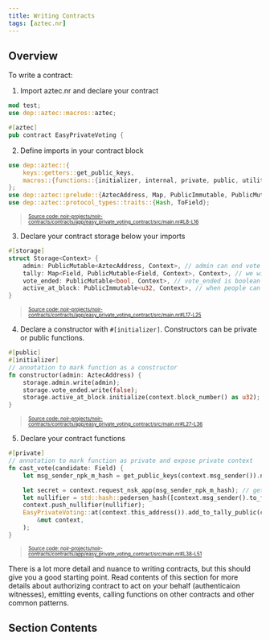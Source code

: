 ```yaml
---
title: Writing Contracts
tags: [aztec.nr]
---
```



## Overview

To write a contract:

1. Import aztec.nr and declare your contract

```rust
mod test;
use dep::aztec::macros::aztec;

#[aztec]
pub contract EasyPrivateVoting {
```

2. Define imports in your contract block

```rust title="imports" showLineNumbers
use dep::aztec::{
    keys::getters::get_public_keys,
    macros::{functions::{initializer, internal, private, public, utility}, storage::storage},
};
use dep::aztec::prelude::{AztecAddress, Map, PublicImmutable, PublicMutable};
use dep::aztec::protocol_types::traits::{Hash, ToField};
```

> <sup>
>   <sub>
>     <a
>       href="https://github.com/AztecProtocol/aztec-packages/blob/alpha-testnet/noir-projects/noir-contracts/contracts/app/easy_private_voting_contract/src/main.nr#L8-L16"
>       target="_blank"
>       rel="noopener noreferrer"
>     >
>       Source code:
>       noir-projects/noir-contracts/contracts/app/easy_private_voting_contract/src/main.nr#L8-L16
>     </a>
>   </sub>
> </sup>

3. Declare your contract storage below your imports

```rust title="storage_struct" showLineNumbers
#[storage]
struct Storage<Context> {
    admin: PublicMutable<AztecAddress, Context>, // admin can end vote
    tally: Map<Field, PublicMutable<Field, Context>, Context>, // we will store candidate as key and number of votes as value
    vote_ended: PublicMutable<bool, Context>, // vote_ended is boolean
    active_at_block: PublicImmutable<u32, Context>, // when people can start voting
}
```

> <sup>
>   <sub>
>     <a
>       href="https://github.com/AztecProtocol/aztec-packages/blob/alpha-testnet/noir-projects/noir-contracts/contracts/app/easy_private_voting_contract/src/main.nr#L17-L25"
>       target="_blank"
>       rel="noopener noreferrer"
>     >
>       Source code:
>       noir-projects/noir-contracts/contracts/app/easy_private_voting_contract/src/main.nr#L17-L25
>     </a>
>   </sub>
> </sup>

4. Declare a constructor with `#[initializer]`. Constructors can be private or public functions.

```rust title="constructor" showLineNumbers
#[public]
#[initializer]
// annotation to mark function as a constructor
fn constructor(admin: AztecAddress) {
    storage.admin.write(admin);
    storage.vote_ended.write(false);
    storage.active_at_block.initialize(context.block_number() as u32);
}
```

> <sup>
>   <sub>
>     <a
>       href="https://github.com/AztecProtocol/aztec-packages/blob/alpha-testnet/noir-projects/noir-contracts/contracts/app/easy_private_voting_contract/src/main.nr#L27-L36"
>       target="_blank"
>       rel="noopener noreferrer"
>     >
>       Source code:
>       noir-projects/noir-contracts/contracts/app/easy_private_voting_contract/src/main.nr#L27-L36
>     </a>
>   </sub>
> </sup>

5. Declare your contract functions

```rust title="cast_vote" showLineNumbers
#[private]
// annotation to mark function as private and expose private context
fn cast_vote(candidate: Field) {
    let msg_sender_npk_m_hash = get_public_keys(context.msg_sender()).npk_m.hash();

    let secret = context.request_nsk_app(msg_sender_npk_m_hash); // get secret key of caller of function
    let nullifier = std::hash::pedersen_hash([context.msg_sender().to_field(), secret]); // derive nullifier from sender and secret
    context.push_nullifier(nullifier);
    EasyPrivateVoting::at(context.this_address()).add_to_tally_public(candidate).enqueue(
        &mut context,
    );
}
```

> <sup>
>   <sub>
>     <a
>       href="https://github.com/AztecProtocol/aztec-packages/blob/alpha-testnet/noir-projects/noir-contracts/contracts/app/easy_private_voting_contract/src/main.nr#L38-L51"
>       target="_blank"
>       rel="noopener noreferrer"
>     >
>       Source code:
>       noir-projects/noir-contracts/contracts/app/easy_private_voting_contract/src/main.nr#L38-L51
>     </a>
>   </sub>
> </sup>

There is a lot more detail and nuance to writing contracts, but this should give you a good starting point.
Read contents of this section for more details about authorizing contract to act on your behalf (authenticaion witnesses),
emitting events, calling functions on other contracts and other common patterns.

## Section Contents

<DocCardList />
